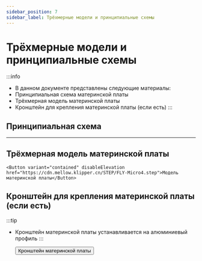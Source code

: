 ```yaml
---
sidebar_position: 7
sidebar_label: Трёхмерные модели и принципиальные схемы
---
```






# Трёхмерные модели и принципиальные схемы


:::info
* В данном документе представлены следующие материалы:
* Принципиальная схема материнской платы
* Трёхмерная модель материнской платы
* Кронштейн для крепления материнской платы (если есть)
:::

## Принципиальная схема

<PdfView file="https://cdn.mellow.klipper.cn/SCH-PDF/FLY-Micro4.pdf"/>

----

## Трёхмерная модель материнской платы

    <Button variant="contained" disableElevation href="https://cdn.mellow.klipper.cn/STEP/FLY-Micro4.step">Модель материнской платы</Button>


## Кронштейн для крепления материнской платы (если есть)

:::tip
* Кронштейн материнской платы устанавливается на алюминиевый профиль
:::

    <Button variant="contained" disableElevation href="https://www.printables.com/model/1014871-mellow-fly-micro4-extrusion-mount">Кронштейн материнской платы</Button>